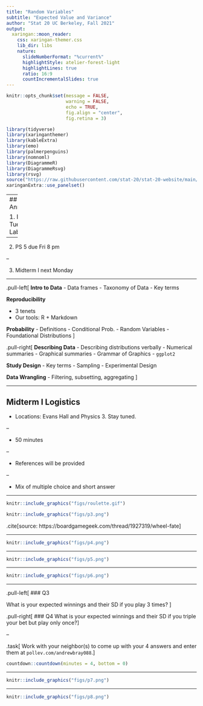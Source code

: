 ```yaml
---
title: "Random Variables"
subtitle: "Expected Value and Variance"
author: "Stat 20 UC Berkeley, Fall 2021"
output:
  xaringan::moon_reader:
    css: xaringan-themer.css
    lib_dir: libs
    nature:
      slideNumberFormat: "%current%"
      highlightStyle: atelier-forest-light
      highlightLines: true
      ratio: 16:9
      countIncrementalSlides: true
---
```


```r
knitr::opts_chunk$set(message = FALSE,
                      warning = FALSE,
                      echo = TRUE,
                      fig.align = "center",
                      fig.retina = 3)

library(tidyverse)
library(xaringanthemer)
library(kableExtra)
library(emo)
library(palmerpenguins)
library(nomnoml)
library(DiagrammeR)
library(DiagrammeRsvg)
library(rsvg)
source("https://raw.githubusercontent.com/stat-20/stat-20-website/main/xaringan-theme.R")
xaringanExtra::use_panelset()
```

---
## Announcements

1. Lab 4 due Tues 8 pm (no Lab 5)

--

2. PS 5 due Fri 8 pm

--

3. Midterm I next Monday

---

.pull-left[
**Intro to Data**
- Data frames
- Taxonomy of Data
- Key terms

**Reproducibility**

- 3 tenets
- Our tools: R + Markdown

**Probability**
- Definitions
- Conditional Prob.
- Random Variables
- Foundational Distributions
]

.pull-right[
**Describing Data**
- Describing distributions verbally
- Numerical summaries
- Graphical summaries
    - Grammar of Graphics
    - `ggplot2`

**Study Design**
- Key terms
- Sampling
- Experimental Design

**Data Wrangling**
- Filtering, subsetting, aggregating
]

---

## Midterm I Logistics

- Locations: Evans Hall and Physics 3. Stay tuned.

--

- 50 minutes

--

- References will be provided

--

- Mix of multiple choice and short answer

---

```r
knitr::include_graphics("figs/roulette.gif")
```


```r
knitr::include_graphics("figs/p3.png")
```

.cite[source: https://boardgamegeek.com/thread/1927319/wheel-fate]

---

```r
knitr::include_graphics("figs/p4.png")
```

---

```r
knitr::include_graphics("figs/p5.png")
```

---

```r
knitr::include_graphics("figs/p6.png")
```

---

.pull-left[
### Q3

What is your expected winnings and their SD if you play 3 times?
]

.pull-right[
### Q4
What is your expected winnings and their SD if you triple your bet but play only once?
]

--

.task[
Work with your neighbor(s) to come up with your 4 answers and enter them at `pollev.com/andrewbray088`.
]

```r
countdown::countdown(minutes = 4, bottom = 0)
```

---

```r
knitr::include_graphics("figs/p7.png")
```

---

```r
knitr::include_graphics("figs/p8.png")
```
